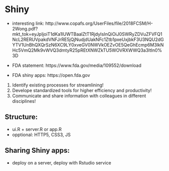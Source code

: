 # Shiny

- interesting link: http://www.copafs.org/UserFiles/file/2018FCSM/H-2Wong.pdf?mkt_tok=eyJpIjoiT1dKa1lUWTBaalZtT1RjdyIsInQiOiJ0SWRyZDVuZFVFQ1NcL2RERUVpakdVNFJrRE5jQjNudjdUakNFc1Ztb1pxeUxjbkF3U3NQU2dGYTV1UnBhQXQrSzN6XC9LY0xveGV0NWVkOEZvOE5QeGhEcmp6M3lkNHc5VmQ2Mk9vWVQ3dmtyR25pREtXNWZkTU5WOVRXWWQ3a3ltIn0%3D

- FDA statement: https://www.fda.gov/media/109552/download
- FDA shiny apps: https://open.fda.gov

1. Identify existing processes for streamlining!
2. Develope standardized tools for higher efficiency and productivity!
3. Communicate and share information with colleagues in different disciplines!

## Structure:
- ui.R + server.R or app.R
- opptional: HTTP5, CSS3, JS

## Sharing Shiny apps:
- deploy on a server, deploy with Rstudio service